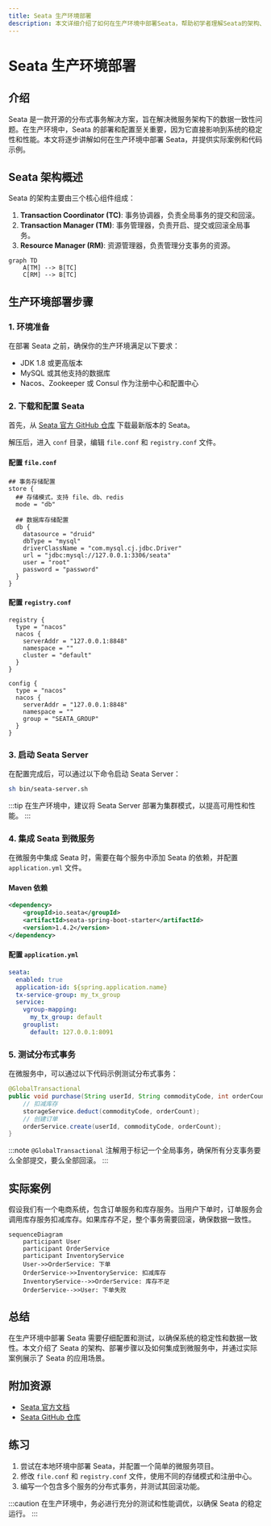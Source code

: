 ```yaml
---
title: Seata 生产环境部署
description: 本文详细介绍了如何在生产环境中部署Seata，帮助初学者理解Seata的架构、配置和最佳实践。
---
```


# Seata 生产环境部署

## 介绍

Seata 是一款开源的分布式事务解决方案，旨在解决微服务架构下的数据一致性问题。在生产环境中，Seata 的部署和配置至关重要，因为它直接影响到系统的稳定性和性能。本文将逐步讲解如何在生产环境中部署 Seata，并提供实际案例和代码示例。

## Seata 架构概述

Seata 的架构主要由三个核心组件组成：

1. **Transaction Coordinator (TC)**: 事务协调器，负责全局事务的提交和回滚。
2. **Transaction Manager (TM)**: 事务管理器，负责开启、提交或回滚全局事务。
3. **Resource Manager (RM)**: 资源管理器，负责管理分支事务的资源。

```mermaid
graph TD
    A[TM] --> B[TC]
    C[RM] --> B[TC]
```

## 生产环境部署步骤

### 1. 环境准备

在部署 Seata 之前，确保你的生产环境满足以下要求：

- JDK 1.8 或更高版本
- MySQL 或其他支持的数据库
- Nacos、Zookeeper 或 Consul 作为注册中心和配置中心

### 2. 下载和配置 Seata

首先，从 [Seata 官方 GitHub 仓库](https://github.com/seata/seata) 下载最新版本的 Seata。

解压后，进入 `conf` 目录，编辑 `file.conf` 和 `registry.conf` 文件。

#### 配置 `file.conf`

```plaintext
## 事务存储配置
store {
  ## 存储模式，支持 file、db、redis
  mode = "db"

  ## 数据库存储配置
  db {
    datasource = "druid"
    dbType = "mysql"
    driverClassName = "com.mysql.cj.jdbc.Driver"
    url = "jdbc:mysql://127.0.0.1:3306/seata"
    user = "root"
    password = "password"
  }
}
```

#### 配置 `registry.conf`

```plaintext
registry {
  type = "nacos"
  nacos {
    serverAddr = "127.0.0.1:8848"
    namespace = ""
    cluster = "default"
  }
}

config {
  type = "nacos"
  nacos {
    serverAddr = "127.0.0.1:8848"
    namespace = ""
    group = "SEATA_GROUP"
  }
}
```

### 3. 启动 Seata Server

在配置完成后，可以通过以下命令启动 Seata Server：

```bash
sh bin/seata-server.sh
```

:::tip
在生产环境中，建议将 Seata Server 部署为集群模式，以提高可用性和性能。
:::

### 4. 集成 Seata 到微服务

在微服务中集成 Seata 时，需要在每个服务中添加 Seata 的依赖，并配置 `application.yml` 文件。

#### Maven 依赖

```xml
<dependency>
    <groupId>io.seata</groupId>
    <artifactId>seata-spring-boot-starter</artifactId>
    <version>1.4.2</version>
</dependency>
```

#### 配置 `application.yml`

```yaml
seata:
  enabled: true
  application-id: ${spring.application.name}
  tx-service-group: my_tx_group
  service:
    vgroup-mapping:
      my_tx_group: default
    grouplist:
      default: 127.0.0.1:8091
```

### 5. 测试分布式事务

在微服务中，可以通过以下代码示例测试分布式事务：

```java
@GlobalTransactional
public void purchase(String userId, String commodityCode, int orderCount) {
    // 扣减库存
    storageService.deduct(commodityCode, orderCount);
    // 创建订单
    orderService.create(userId, commodityCode, orderCount);
}
```

:::note
`@GlobalTransactional` 注解用于标记一个全局事务，确保所有分支事务要么全部提交，要么全部回滚。
:::

## 实际案例

假设我们有一个电商系统，包含订单服务和库存服务。当用户下单时，订单服务会调用库存服务扣减库存。如果库存不足，整个事务需要回滚，确保数据一致性。

```mermaid
sequenceDiagram
    participant User
    participant OrderService
    participant InventoryService
    User->>OrderService: 下单
    OrderService->>InventoryService: 扣减库存
    InventoryService-->>OrderService: 库存不足
    OrderService-->>User: 下单失败
```

## 总结

在生产环境中部署 Seata 需要仔细配置和测试，以确保系统的稳定性和数据一致性。本文介绍了 Seata 的架构、部署步骤以及如何集成到微服务中，并通过实际案例展示了 Seata 的应用场景。

## 附加资源

- [Seata 官方文档](https://seata.io/zh-cn/docs/overview/what-is-seata.html)
- [Seata GitHub 仓库](https://github.com/seata/seata)

## 练习

1. 尝试在本地环境中部署 Seata，并配置一个简单的微服务项目。
2. 修改 `file.conf` 和 `registry.conf` 文件，使用不同的存储模式和注册中心。
3. 编写一个包含多个服务的分布式事务，并测试其回滚功能。

:::caution
在生产环境中，务必进行充分的测试和性能调优，以确保 Seata 的稳定运行。
:::